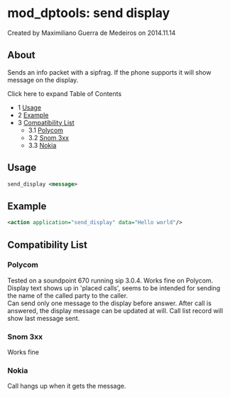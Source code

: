 
# mod_dptools: send display 

 Created by  Maximiliano Guerra de Medeiros on 2014.11.14

## About

Sends an info packet with a sipfrag. If the phone supports it will show message on the display.

Click here to expand Table of Contents

* 1 [Usage](#-freeswitch--mod_dptools-send-display-)
* 2 [Example](#-freeswitch--mod_dptools-send-display-)
* 3 [Compatibility List](#compatibility-list)  
   * 3.1 [Polycom](#-freeswitch--mod_dptools-send-display-)  
   * 3.2 [Snom 3xx](#-freeswitch--mod_dptools-send-display-)  
   * 3.3 [Nokia](#-freeswitch--mod_dptools-send-display-)

## Usage

```xml
send_display <message>
```

## Example

```xml
<action application="send_display" data="Hello world"/>
```

## Compatibility List

### Polycom

Tested on a soundpoint 670 running sip 3.0.4\. Works fine on Polycom. Display text shows up in 'placed calls', seems to be intended for sending the name of the called party to the caller.  
Can send only one message to the display before answer. After call is answered, the display message can be updated at will. Call list record will show last message sent.

### Snom 3xx

Works fine

### Nokia

Call hangs up when it gets the message.


